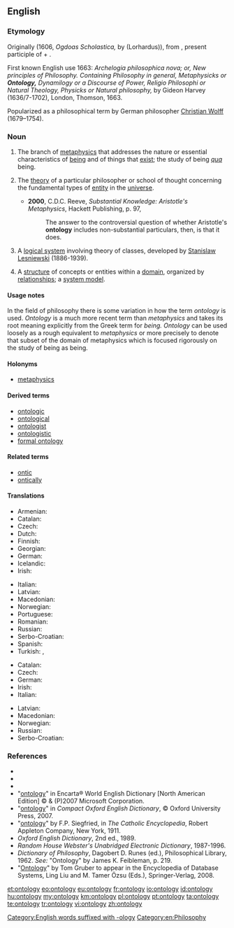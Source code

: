 ==English==

{{wikipedia}}

===Etymology===
Originally {{etyl|la}} {{term|ontologia|lang=la}} (1606, ''Ogdoas Scholastica,'' by {{w|Jacob Lorhard}} (Lorhardus)), from {{etyl|grc}} {{term|ὤν||on|lang=grc}}, present participle of {{term|εἰμί||being, existing, essence|lang=grc}} + {{term|λόγος|tr=[[logos]]||account|lang=grc}}.

First known English use 1663: ''Archelogia philosophica nova; or, New principles of Philosophy. Containing Philosophy in general, Metaphysicks or '''Ontology,''' Dynamilogy or a Discourse of Power, Religio Philosophi or Natural Theology, Physicks or Natural philosophy,'' by Gideon Harvey (1636/7-1702), London, Thomson, 1663.

Popularized as a philosophical term by German philosopher [[w:Christian Wolff (philosopher)|Christian Wolff]] (1679–1754).

===Noun===
{{en-noun|ontolog|ies}}

# {{uncountable|philosophy}} The branch of [[metaphysics]] that addresses the nature or essential characteristics of [[being]] and of things that [[exist]]; the study of being ''[[qua]]'' being.
# {{countable|philosophy}} The [[theory]] of a particular philosopher or school of thought concerning the fundamental types of [[entity]] in the [[universe]].
#* '''2000''', C.D.C. Reeve, ''Substantial Knowledge: Aristotle's Metaphysics'', Hackett Publishing, p. 97,
#*: The answer to the controversial question of whether Aristotle's '''ontology''' includes non-substantial particulars, then, is that it does.
# {{logic}} A [[logical system]] involving theory of classes, developed by [[w:Stanislaw_Lesniewski|Stanislaw Lesniewski]] (1886-1939).
# {{context|computer science|information science}} A [[structure]] of concepts or entities within a [[domain]], organized by [[relationship]]s; a [[system model]].

====Usage notes====
In the field of philosophy there is some variation in how the term ''ontology'' is used.  ''Ontology'' is a much more recent term than ''metaphysics'' and takes its root meaning explicitly from the Greek term for ''being.''  ''Ontology'' can be used loosely as a rough equivalent to ''metaphysics'' or more precisely to denote that subset of the domain of metaphysics which is focused rigorously on the study of being as being.

====Holonyms====
* [[metaphysics]]

====Derived terms====
* [[ontologic]]
* [[ontological]]
* [[ontologist]]
* [[ontologistic]]
* [[formal ontology]]

====Related terms====
* [[ontic]]
* [[ontically]]

====Translations====
{{trans-top|study of being}}
* Armenian: {{t-|hy|գոյաբանություն|tr=goyabanutʿyun|sc=Armn}}
* Catalan: {{t-|ca|ontologia|f}}
* Czech: {{t+|cs|ontologie|f}}
* Dutch: {{t+|nl|ontologie}}
* Finnish: {{t+|fi|ontologia}}
* Georgian: {{t-|ka|ონთოლოგია|tr=ont'ologia|sc=Geor}}
* German: {{t+|de|Ontologie|f}}
* Icelandic: {{t-|is|verufræði|f}}
* Irish: {{t-|ga|ointeolaíocht|f}}
{{trans-mid}}
* Italian: {{t+|it|ontologia|f}}
* Latvian: {{t-|lv|ontoloģija|f}}
* Macedonian: {{t|mk|онтологија|f|tr=ontológija|sc=Cyrl}}
* Norwegian: {{t-|no|ontologi|m}}
* Portuguese: {{t+|pt|ontologia|f}}
* Romanian: {{t-|ro|ontologie}}
* Russian: {{t+|ru|онтология|f|tr=ontológija|sc=Cyrl}}
* Serbo-Croatian: {{t-|sh|ontologija|f|alt=ontològija}}
* Spanish: {{t+|es|ontología|f}}
* Turkish: {{t-|tr|varlık felsefesi}}, {{t+|tr|ontoloji}}
{{trans-bottom}}

{{trans-top|system model in computer science}}
* Catalan: {{t-|ca|ontologia|f}}
* Czech: {{t+|cs|ontologie|f}}
* German: {{t+|de|Ontologie|f}}
* Irish: {{t-|ga|ointeolaíocht|f}}
* Italian: {{t+|it|ontologia|f}}
{{trans-mid}}
* Latvian: {{t-|lv|ontoloģija|f}}
* Macedonian: {{t|mk|онтологија|f|tr=ontológija|sc=Cyrl}}
* Norwegian: {{t-|no|ontologi|m}}
* Russian: {{t+|ru|онтология|f|tr=ontológija|sc=Cyrl}}
* Serbo-Croatian: {{t-|sh|ontologija|f|alt=ontològija}}
{{trans-bottom}}

===References===
* {{R:Webster 1828}}
* {{R:Webster 1913|ontology}}
* {{R:Dictionary.com|ontology}}
* "[http://encarta.msn.com/dictionary_/ontology.html ontology]" in Encarta® World English Dictionary [North American Edition] © & (P)2007 Microsoft Corporation.
* "[http://www.askoxford.com/concise_oed/ontology?view=uk ontology]" in ''Compact Oxford English Dictionary'', © Oxford University Press, 2007.
* "[http://www.newadvent.org/cathen/11258a.htm ontology]" by F.P. Siegfried, in ''The Catholic Encyclopedia'', Robert Appleton Company, New York, 1911.
* ''Oxford English Dictionary'', 2nd ed., 1989.
* ''Random House Webster's Unabridged Electronic Dictionary'', 1987-1996.
* ''Dictionary of Philosophy'', Dagobert D. Runes (ed.), Philosophical Library, 1962. ''See:'' "Ontology" by James K. Feibleman, p. 219.
* "[http://tomgruber.org/writing/ontology-definition-2007.htm Ontology]" by Tom Gruber to appear in the Encyclopedia of Database Systems, Ling Liu and M. Tamer Özsu (Eds.), Springer-Verlag, 2008.

[[Category:English words suffixed with -ology]]
[[Category:en:Philosophy]]

[[et:ontology]]
[[eo:ontology]]
[[eu:ontology]]
[[fr:ontology]]
[[io:ontology]]
[[id:ontology]]
[[hu:ontology]]
[[my:ontology]]
[[km:ontology]]
[[pl:ontology]]
[[pt:ontology]]
[[ta:ontology]]
[[te:ontology]]
[[tr:ontology]]
[[vi:ontology]]
[[zh:ontology]]